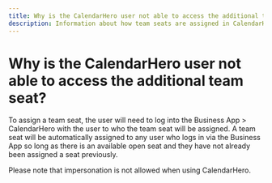 ```yaml
---
title: Why is the CalendarHero user not able to access the additional team seat?
description: Information about how team seats are assigned in CalendarHero and potential access issues
---
```


# Why is the CalendarHero user not able to access the additional team seat?

To assign a team seat, the user will need to log into the Business App > CalendarHero with the user to who the team seat will be assigned. A team seat will be automatically assigned to any user who logs in via the Business App so long as there is an available open seat and they have not already been assigned a seat previously.

Please note that impersonation is not allowed when using CalendarHero.